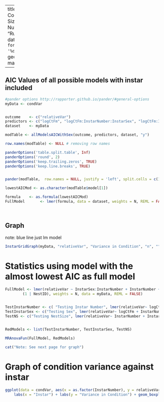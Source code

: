 

---
title: "Variance in Condition vs Nest Size Instar As Number"
author: "Ruth Sharpe"
date: "`r format(Sys.time(), '%d %B, %Y')`"
geometry: margin=1cm

---

AIC Values of all possible models with instar included
------------------


```{r kable, results='asis',  echo = FALSE}
#pander options http://rapporter.github.io/pander/#general-options
myData <- condVar


outcome    <- c("relativeVar")
predictors <- c("logCtFm", "logCtFm:InstarNumber:InstarSex", "logCtFm:InstarNumber", "InstarSex:InstarNumber", "InstarSex:logCtFm")
dataset    <- myData

modTable <- allModelsAICWithSex(outcome, predictors, dataset, "y")

row.names(modTable) <- NULL # removing row names

panderOptions('table.split.table', Inf)
panderOptions('round', 2)
panderOptions('keep.trailing.zeros', TRUE)
panderOptions('keep.line.breaks', TRUE)


pander(modTable,  row.names = NULL, justify = 'left', split.cells = c(1, 2, 61, 2))

lowestAICMod <- as.character(modTable$model[1])

formula    <- as.formula(lowestAICMod)
FullModel       <- lmer(formula, data = dataset, weights = N, REML = FALSE)

	
```



Graph
------------------
 
note: blue line just lm model
```{r, fig.height=8, fig.width=12, echo = FALSE}


InstarGridGraph(myData, "relativeVar", "Variance in Condition", "n", "", FullModel)

```


Statistics using model with the almost lowest AIC as full model
====================


```{r Stats,  results='asis', echo = FALSE , comment = "", message = FALSE, warning = FALSE}

FullModel <- lmer(relativeVar ~ InstarSex:InstarNumber + InstarNumber + InstarSex + logCtFm + 
		(1 | NestID), weights = N, data = myData, REML = FALSE)


TestInstarNumber <- c( "Testing Instar Number", lmer(relativeVar~ logCtFm + InstarSex +  (1|NestID), weights = N,  data = myData, REML = FALSE))
TestInstarSex <- c("Testing Sex", lmer(relativeVar~ logCtFm + InstarNumber +  (1|NestID), weights = N,  data = myData, REML = FALSE))
TestNS <- c("Testing NestSize", lmer(relativeVar~ InstarNumber + InstarSex + InstarNumber:InstarSex + (1|NestID), weights = N,  data = myData, REML = FALSE))


RedModels <- list(TestInstarNumber, TestInstarSex, TestNS)

MRAnovaFun(FullModel, RedModels)

cat("Note: See next page for graph")

```


Graph of condition variance against instar
====================

```{r, fig.height=6, fig.width=8, echo = FALSE}
ggplot(data = condVar, aes(x = as.factor(InstarNumber), y = relativeVar, fill = InstarSex)) +
	labs(x = "Instar") + labs(y = "Variance in Condition") + geom_boxplot() + mytheme

```
